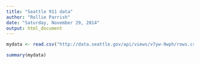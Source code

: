 ```yaml
---
title: "Seattle 911 data"
author: "Rollie Parrish"
date: "Saturday, November 29, 2014"
output: html_document
---
```


```r
mydata <- read.csv("http://data.seattle.gov/api/views/v7yw-9wph/rows.csv?accessType=DOWNLOAD")

```

```r
summary(mydata)

```

